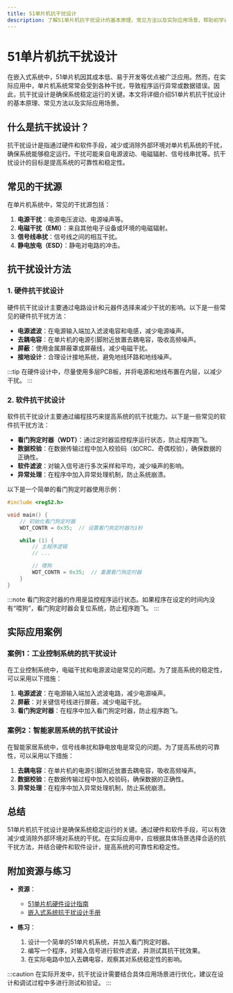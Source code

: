 ```yaml
---
title: 51单片机抗干扰设计
description: 了解51单片机抗干扰设计的基本原理、常见方法以及实际应用场景，帮助初学者掌握如何提高单片机系统的稳定性。
---
```


# 51单片机抗干扰设计

在嵌入式系统中，51单片机因其成本低、易于开发等优点被广泛应用。然而，在实际应用中，单片机系统常常会受到各种干扰，导致程序运行异常或数据错误。因此，抗干扰设计是确保系统稳定运行的关键。本文将详细介绍51单片机抗干扰设计的基本原理、常见方法以及实际应用场景。

## 什么是抗干扰设计？

抗干扰设计是指通过硬件和软件手段，减少或消除外部环境对单片机系统的干扰，确保系统能够稳定运行。干扰可能来自电源波动、电磁辐射、信号线串扰等。抗干扰设计的目标是提高系统的可靠性和稳定性。

## 常见的干扰源

在单片机系统中，常见的干扰源包括：

1. **电源干扰**：电源电压波动、电源噪声等。
2. **电磁干扰（EMI）**：来自其他电子设备或环境的电磁辐射。
3. **信号线串扰**：信号线之间的相互干扰。
4. **静电放电（ESD）**：静电对电路的冲击。

## 抗干扰设计方法

### 1. 硬件抗干扰设计

硬件抗干扰设计主要通过电路设计和元器件选择来减少干扰的影响。以下是一些常见的硬件抗干扰方法：

- **电源滤波**：在电源输入端加入滤波电容和电感，减少电源噪声。
- **去耦电容**：在单片机的电源引脚附近放置去耦电容，吸收高频噪声。
- **屏蔽**：使用金属屏蔽罩或屏蔽线，减少电磁干扰。
- **接地设计**：合理设计接地系统，避免地线环路和地线噪声。

:::tip
在硬件设计中，尽量使用多层PCB板，并将电源和地线布置在内层，以减少干扰。
:::

### 2. 软件抗干扰设计

软件抗干扰设计主要通过编程技巧来提高系统的抗干扰能力。以下是一些常见的软件抗干扰方法：

- **看门狗定时器（WDT）**：通过定时器监控程序运行状态，防止程序跑飞。
- **数据校验**：在数据传输过程中加入校验码（如CRC、奇偶校验），确保数据的正确性。
- **软件滤波**：对输入信号进行多次采样和平均，减少噪声的影响。
- **异常处理**：在程序中加入异常处理机制，防止系统崩溃。

以下是一个简单的看门狗定时器使用示例：

```c
#include <reg52.h>

void main() {
    // 初始化看门狗定时器
    WDT_CONTR = 0x35;  // 设置看门狗定时器为1秒

    while (1) {
        // 主程序逻辑
        // ...

        // 喂狗
        WDT_CONTR = 0x35;  // 重置看门狗定时器
    }
}
```

:::note
看门狗定时器的作用是监控程序运行状态。如果程序在设定的时间内没有“喂狗”，看门狗定时器会复位系统，防止程序跑飞。
:::

## 实际应用案例

### 案例1：工业控制系统的抗干扰设计

在工业控制系统中，电磁干扰和电源波动是常见的问题。为了提高系统的稳定性，可以采用以下措施：

1. **电源滤波**：在电源输入端加入滤波电路，减少电源噪声。
2. **屏蔽**：对关键信号线进行屏蔽，减少电磁干扰。
3. **看门狗定时器**：在程序中加入看门狗定时器，防止程序跑飞。

### 案例2：智能家居系统的抗干扰设计

在智能家居系统中，信号线串扰和静电放电是常见的问题。为了提高系统的可靠性，可以采用以下措施：

1. **去耦电容**：在单片机的电源引脚附近放置去耦电容，吸收高频噪声。
2. **数据校验**：在数据传输过程中加入校验码，确保数据的正确性。
3. **异常处理**：在程序中加入异常处理机制，防止系统崩溃。

## 总结

51单片机抗干扰设计是确保系统稳定运行的关键。通过硬件和软件手段，可以有效减少或消除外部环境对系统的干扰。在实际应用中，应根据具体场景选择合适的抗干扰方法，并结合硬件和软件设计，提高系统的可靠性和稳定性。

## 附加资源与练习

- **资源**：
  - [51单片机硬件设计指南](https://example.com)
  - [嵌入式系统抗干扰设计手册](https://example.com)

- **练习**：
  1. 设计一个简单的51单片机系统，并加入看门狗定时器。
  2. 编写一个程序，对输入信号进行软件滤波，并测试其抗干扰效果。
  3. 在实际电路中加入去耦电容，观察其对系统稳定性的影响。

:::caution
在实际开发中，抗干扰设计需要结合具体应用场景进行优化，建议在设计和调试过程中多进行测试和验证。
:::